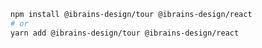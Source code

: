 ```bash
npm install @ibrains-design/tour @ibrains-design/react
# or
yarn add @ibrains-design/tour @ibrains-design/react
```
